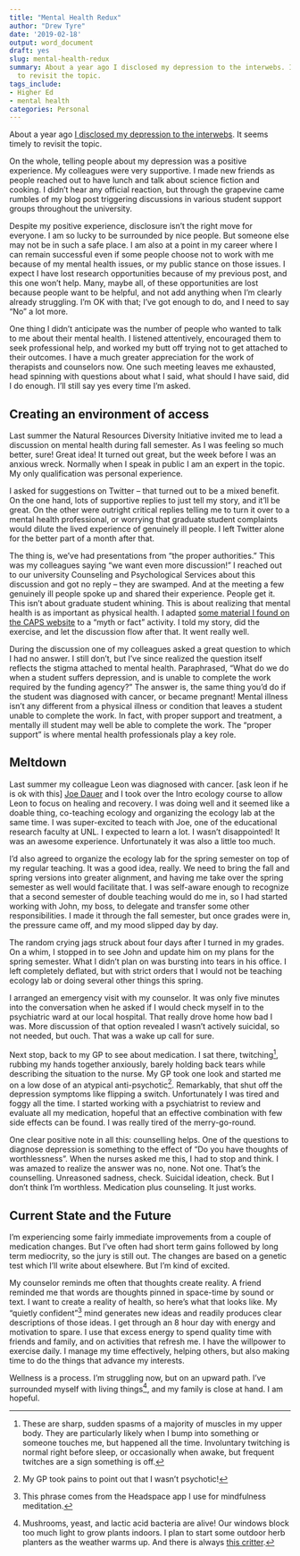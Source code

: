 ```yaml
---
title: "Mental Health Redux"
author: "Drew Tyre"
date: '2019-02-18'
output: word_document
draft: yes
slug: mental-health-redux
summary: About a year ago I disclosed my depression to the interwebs. It seems timely
  to revisit the topic.
tags_include:
- Higher Ed
- mental health
categories: Personal
---
```


About a year ago [I disclosed my depression to the interwebs](https://drewtyre.rbind.io/mental-health/). 
It seems timely to revisit the topic.

On the whole, telling people about my depression was a positive 
experience. My colleagues were very supportive. 
I made new friends as people reached out to have lunch and talk about science 
fiction and cooking. I didn't hear any official reaction, but through the
grapevine came rumbles of my blog post triggering discussions in various student
support groups throughout the university.

Despite my positive experience, disclosure isn't the right move for everyone.
I am so lucky to be surrounded by nice people. But someone else may not be in 
such a safe place. I am also at a point in my career where I can remain 
successful even if some people choose not to work with me because of my 
mental health issues, or my public stance on those issues. I expect I have
lost research opportunities because of my previous post, and this one won't help.
Many, maybe all, of these opportunities are lost because people want to be 
helpful, and not
add anything when I'm clearly already struggling. I'm OK with that; I've got 
enough to do, and I need to say "No" a lot more.

One thing I didn't anticipate was the number of people who wanted to talk to me 
about their mental health. I listened attentively, encouraged them to seek 
professional help, and worked my butt off trying not to get attached to their 
outcomes. I have a much greater appreciation for the work of therapists and 
counselors now. One such meeting leaves me exhausted, head spinning with 
questions about what I said, what should I have said, did I do enough. I'll still say 
yes every time I'm asked. 

## Creating an environment of access

Last summer the Natural Resources Diversity Initiative invited me to lead a 
discussion on mental health during fall semester. As I was feeling so much better, 
sure! Great idea! It turned out great, but the week before I was an anxious wreck. 
Normally when I speak in public I am an expert in the topic. My only 
qualification was personal experience. 

I asked for suggestions on
Twitter -- that turned out to be a mixed benefit. On the one hand, lots of 
supportive replies to just tell my story, and it'll be great. On the 
other were outright critical replies telling me to turn it over to a mental 
health professional, or worrying that graduate student complaints would dilute the lived 
experience of genuinely ill people. I left Twitter alone for the better part of
a month after that. 

The thing is, we've had presentations from "the proper authorities." This was my
colleagues saying "we want even more discussion!" I reached out to our university 
Counseling and Psychological Services about this discussion and got no reply -- 
they are swamped. And at the 
meeting a few genuinely ill people spoke up and shared their experience. People 
get it. This isn't about graduate student whining. This is about realizing that 
mental health is as important as physical health. I adapted [some material I 
found on the CAPS website](https://caps.unl.edu/big-red-folder) to a "myth or fact" 
activity. I told my story, did the exercise, and let the discussion flow after 
that. It went really well. 

During the discussion one of my colleagues asked a great question to which I had 
no answer. I still don't, but I've since realized the question itself reflects the
stigma attached to mental health. Paraphrased, "What do we do when a student suffers 
depression, and is unable to complete the work required by the funding agency?" 
The answer is, the same thing you'd do if the student was diagnosed with cancer,
or became pregnant! Mental illness isn't any different from a physical illness or condition
that leaves a student unable to complete the work. In fact, with proper support and
treatment, a mentally ill student may well be able to complete the work. The "proper 
support" is where mental health professionals play a key role. 

## Meltdown

Last summer my colleague Leon was diagnosed with cancer. [ask leon if he is ok with this]
[Joe Dauer](http://snr.unl.edu/aboutus/who/people/faculty-member.asp?pid=1921) and I took over 
the Intro ecology course to allow Leon to focus on healing and recovery. I was doing well
and it seemed like a doable thing, co-teaching ecology and organizing the ecology lab at
the same time. I was super-excited to teach
with Joe, one of the educational research faculty at UNL. I expected to learn a lot. I wasn't 
disappointed! It was an awesome experience. Unfortunately it was also a little too
much.  

I'd also agreed to organize the ecology lab for the spring semester on top of my regular
teaching. It was a good idea, really. We need to bring the fall and spring versions
into greater alignment, and having me take over the spring semester as well
would facilitate that. I was self-aware enough to recognize that a second semester 
of double teaching would do me in, so I had started working with John, my boss, to delegate
and transfer some other responsibilities. I made it through the fall semester, but 
once grades were in, the pressure came off, and my mood slipped day by day. 

The random crying jags struck about four days after I turned in
my grades. On a whim, I stopped in to see John and update him on my plans for the 
spring semester. What I didn't plan on was bursting into tears in his office.
I left completely deflated, but with strict orders that I would
not be teaching ecology lab or doing several other things this spring. 

I arranged an emergency visit with my counselor. It was only five minutes into the 
conversation when he asked if I would check myself in to the psychiatric ward at
our local hospital. That really drove home how bad I was. More discussion
of that option revealed I wasn't actively suicidal, so not needed, but ouch. 
That was a wake up call for sure. 

Next stop, back to my GP to see about medication. I sat there, twitching[^twitch], rubbing my hands
together anxiously, barely holding back tears while describing the situation to
the nurse. My GP took one look and started me on a low dose of an atypical anti-psychotic[^antipsychotic]. 
Remarkably, that shut off the depression symptoms like flipping a switch. Unfortunately I was 
tired and foggy all the time. I started working with a psychiatrist to review and
evaluate all my medication, hopeful that an 
effective combination with few side effects can be found. I was really tired of
the merry-go-round. 

One clear positive note in all this: counselling helps. One of the questions to diagnose
depression is something to the effect of "Do you have thoughts of worthlessness". When 
the nurses asked me this, I had to stop and think. I was amazed to realize the answer
was no, none. Not one. That's the counselling. Unreasoned sadness, check. Suicidal 
ideation, check. But I don't think I'm worthless. Medication plus counseling. It just works. 

## Current State and the Future

I'm experiencing some fairly immediate improvements from a couple of medication changes. 
But I've often had short term gains followed by long term mediocrity, so the jury is still out. 
The changes are based on a genetic test which I'll write about elsewhere. But I'm 
kind of excited. 

My counselor reminds me often that thoughts create reality. A friend reminded me that 
words are thoughts pinned in space-time 
by sound or text. I want to create a reality of health, so here's what that looks like.
My "quietly confident"[^quiet] mind generates new ideas and readily produces clear descriptions of 
those ideas. I get through an 8 hour day with energy and motivation to spare. 
I use that excess energy to spend quality time with friends and family, and on
activities that refresh me. I have the willpower to 
exercise daily. I manage my time effectively, helping others, but also making time to
do the things that advance my interests. 

Wellness is a process. I'm struggling now, but 
on an upward path. I've surrounded myself with living things[^things], and my 
family is close at hand. I am hopeful.

[^twitch]: These are sharp, sudden spasms of a majority of muscles in my upper body.
They are particularly likely when I bump into something or someone touches me, but
happened all the time. Involuntary twitching is normal right before sleep, or occasionally when 
awake, but frequent twitches are a sign something is off.

[^antipsychotic]: My GP took pains to point out that I wasn't psychotic! 

[^things]: Mushrooms, yeast, and lactic acid bacteria are alive! Our windows 
block too much light to grow plants indoors. I plan to start some outdoor herb 
planters as the weather warms up. And there is always 
[this critter](https://flic.kr/p/2ec3evR).

[^quiet]: This phrase comes from the Headspace app I use for mindfulness meditation.